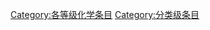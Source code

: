 {{Articles by Quality|topic=化学|project=化學|format=TOC}}
{{empty category}}
{{catmore1|[[WikiProject:化學|WikiProject:化學]]}}

[[Category:各等级化学条目|Category:各等级化学条目]]
[[Category:分类级条目|Category:分类级条目]]